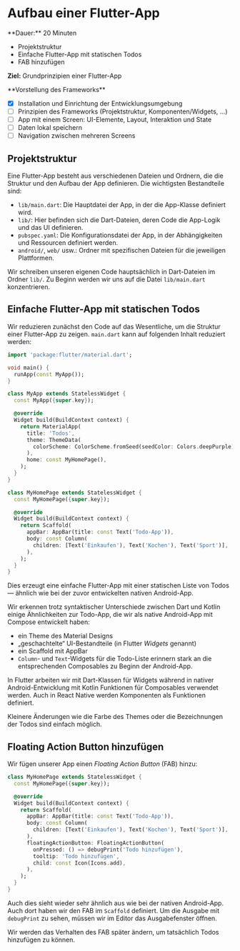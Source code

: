 
# Aufbau einer Flutter-App

<Callout>
  **Dauer:** 20 Minuten

  - Projektstruktur
  - Einfache Flutter-App mit statischen Todos
  - FAB hinzufügen

  **Ziel:** Grundprinzipien einer Flutter-App
</Callout>

<Callout type="info">
**Vorstellung des Frameworks**

- [x] Installation und Einrichtung der Entwicklungsumgebung
- [ ] Prinzipien des Frameworks (Projektstruktur, Komponenten/Widgets, …)
- [ ] App mit einem Screen: UI-Elemente, Layout, Interaktion und State
- [ ] Daten lokal speichern
- [ ] Navigation zwischen mehreren Screens

</Callout>

## Projektstruktur

Eine Flutter-App besteht aus verschiedenen Dateien und Ordnern, die
die Struktur und den Aufbau der App definieren. Die wichtigsten
Bestandteile sind:

- `lib/main.dart`: Die Hauptdatei der App, in der die App-Klasse
  definiert wird.
- `lib/`: Hier befinden sich die Dart-Dateien, deren Code die App-Logik 
  und das UI definieren.
- `pubspec.yaml`: Die Konfigurationsdatei der App, in der Abhängigkeiten
  und Ressourcen definiert werden.
- `android/`, `web/` usw.: Ordner mit spezifischen Dateien für
  die jeweiligen Plattformen.

Wir schreiben unseren eigenen Code hauptsächlich in Dart-Dateien
im Ordner `lib/`. Zu Beginn werden wir uns auf die Datei `lib/main.dart`
konzentrieren.

## Einfache Flutter-App mit statischen Todos

Wir reduzieren zunächst den Code auf das Wesentliche, um 
die Struktur einer Flutter-App zu zeigen. `main.dart` kann
auf folgenden Inhalt reduziert werden:

```dart {13,17,22-34}
import 'package:flutter/material.dart';

void main() {
  runApp(const MyApp());
}

class MyApp extends StatelessWidget {
  const MyApp({super.key});

  @override
  Widget build(BuildContext context) {
    return MaterialApp(
      title: 'Todos',
      theme: ThemeData(
        colorScheme: ColorScheme.fromSeed(seedColor: Colors.deepPurple),
      ),
      home: const MyHomePage(),
    );
  }
}

class MyHomePage extends StatelessWidget {
  const MyHomePage({super.key});

  @override
  Widget build(BuildContext context) {
    return Scaffold(
      appBar: AppBar(title: const Text('Todo-App')),
      body: const Column(
        children: [Text('Einkaufen'), Text('Kochen'), Text('Sport')],
      ),
    );
  }
}
```

Dies erzeugt eine einfache Flutter-App mit einer statischen Liste 
von Todos &mdash; ähnlich wie bei der zuvor entwickelten nativen 
Android-App.

Wir erkennen trotz syntaktischer Unterschiede zwischen Dart und
Kotlin einige Ähnlichkeiten zur Todo-App, die wir als native 
Android-App mit Compose entwickelt haben:

- ein Theme des Material Designs
- „geschachtelte“ UI-Bestandteile (in Flutter _Widgets_ genannt)
- ein Scaffold mit AppBar
- `Column`- und `Text`-Widgets für die Todo-Liste erinnern stark an die entsprechenden Composables zu Beginn der Android-App.

In Flutter arbeiten wir mit Dart-Klassen für Widgets während in 
nativer Android-Entwicklung mit Kotlin Funktionen für Composables 
verwendet werden. Auch in React Native werden Komponenten als
Funktionen definiert.

<Callout>
Kleinere Änderungen wie die Farbe des Themes oder die 
Bezeichnungen der Todos sind einfach möglich.
</Callout>

## Floating Action Button hinzufügen

Wir fügen unserer App einen _Floating Action Button_ (FAB) hinzu:

```dart {11-15}
class MyHomePage extends StatelessWidget {
  const MyHomePage({super.key});

  @override
  Widget build(BuildContext context) {
    return Scaffold(
      appBar: AppBar(title: const Text('Todo-App')),
      body: const Column(
        children: [Text('Einkaufen'), Text('Kochen'), Text('Sport')],
      ),
      floatingActionButton: FloatingActionButton(
        onPressed: () => debugPrint('Todo hinzufügen'),
        tooltip: 'Todo hinzufügen',
        child: const Icon(Icons.add),
      ),
    );
  }
}
```

Auch dies sieht wieder sehr ähnlich aus wie bei der nativen 
Android-App. Auch dort haben wir den FAB im `Scaffold` definiert. 
Um die Ausgabe mit `debugPrint` zu sehen, müssen wir im Editor
das Ausgabefenster öffnen.

Wir werden das Verhalten des FAB später ändern, um tatsächlich
Todos hinzufügen zu können.